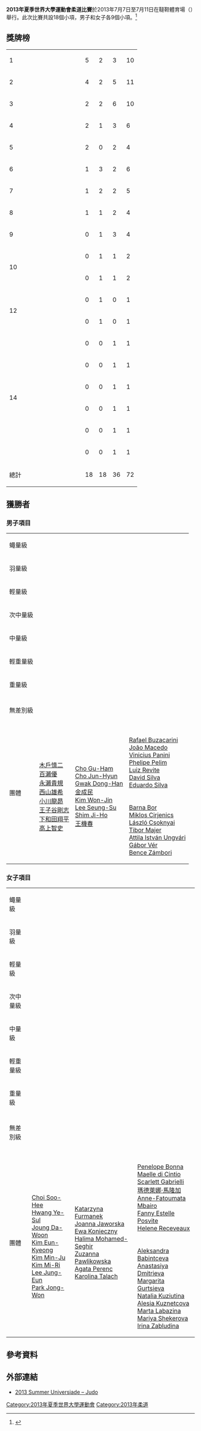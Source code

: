 {{Infobox Universiade event
| event = 柔道
| games = 2013 Summer
| image = [[File:Judo_pictogram.svg|100px]]
| venue = 韃靼體育場
| dates = {{Start date|2013|7|7}} – {{Start date|2013|7|11}}
| competitors = 
| nations = 
| teams = 
| governing_body = 
| win_value =
| gold = 
| goldNOC = 
| silver = 
| silverNOC = 
| bronze = 
| bronzeNOC = 
| prev = [[2011年夏季世界大學運動會柔道比賽|2011]]
| next = [[2015年夏季世界大學運動會柔道比賽|2015]]
}}
'''2013年夏季世界大學運動會柔道比賽'''於2013年7月7日至7月11日在韃靼體育場（{{lang-en|Tatneft Arena}}）舉行。此次比賽共設18個小項，男子和女子各9個小項。<ref>{{cite web|url=http://kazan2013.ru:8080/uploads/technical_handbooks/en/Technical_Handbook_JU.pdf|title=2013 Summer Universiade – Judo – Technical handbook|publisher=kazan2013.ru|accessdate=2013-06-12}}{{dead link|date=2017年11月 |bot=InternetArchiveBot |fix-attempted=yes }}</ref>

==獎牌榜 ==
{| {{RankedMedalTable}}
|-
| 1 || width=150 align=left| {{flagIOC2|KOR|2013年夏季世界大學運動會}} || 5 || 2 || 3 || 10
|-
| 2 || align=left| {{flagIOC2|JPN|2013年夏季世界大學運動會}} || 4 || 2 || 5 || 11
|-
| 3 || align=left| {{flagIOC2|RUS|2013年夏季世界大學運動會}} || 2 || 2 || 6 || 10
|-
| 4 || align=left| {{flagIOC2|BRA|2013年夏季世界大學運動會}} || 2 || 1 || 3 || 6
|-
| 5 || align=left| {{flagIOC2|CZE|2013年夏季世界大學運動會}} || 2 || 0 || 2 || 4
|-
| 6 || align=left| {{flagIOC2|FRA|2013年夏季世界大學運動會}} || 1 || 3 || 2 || 6
|-
| 7 || align=left| {{flagIOC2|CUB|2013年夏季世界大學運動會}} || 1 || 2 || 2 || 5
|-
| 8 || align=left| {{flagIOC2|HUN|2013年夏季世界大學運動會}} || 1 || 1 || 2 || 4
|-
| 9 || align=left| {{flagIOC2|UKR|2013年夏季世界大學運動會}} || 0 || 1 || 3 || 4
|-
| rowspan=2|10 || align=left| {{flagIOC2|POL|2013年夏季世界大學運動會}} || 0 || 1 || 1 || 2
|-
| align=left| {{flagIOC2|UZB|2013年夏季世界大學運動會}} || 0 || 1 || 1 || 2
|-
| rowspan=2|12 || align=left| {{flagIOC2|CHN|2013年夏季世界大學運動會}} || 0 || 1 || 0 || 1
|-
| align=left| {{flagIOC2|MGL|2013年夏季世界大學運動會}} || 0 || 1 || 0 || 1
|-
| rowspan=6|14 || align=left| {{flagIOC2|AUT|2013年夏季世界大學運動會}} || 0 || 0 || 1 || 1
|-
| align=left| {{flagIOC2|AZE|2013年夏季世界大學運動會}} || 0 || 0 || 1 || 1
|-
| align=left| {{flagIOC2|BLR|2013年夏季世界大學運動會}} || 0 || 0 || 1 || 1
|-
| align=left| {{flagIOC2|GER|2013年夏季世界大學運動會}} || 0 || 0 || 1 || 1
|-
| align=left| {{flagIOC2|POR|2013年夏季世界大學運動會}} || 0 || 0 || 1 || 1
|-
| align=left| {{flagIOC2|TPE|2013年夏季世界大學運動會}} || 0 || 0 || 1 || 1
|- class="sortbottom"
!colspan=2| 總計 || 18 || 18 || 36 || 72
|}

== 獲勝者 ==
=== 男子項目 ===
{| {{MedalistTable|type=項目|columns=1}}
|-
|蠅量級<br>{{DetailsLink|2013年夏季世界大學運動會柔道比賽 – 男子蠅量級}}
| {{flagIOC2athlete|[[木戶慎二|木戶慎二]]|JPN|2013年夏季世界大學運動會}}
| {{flagIOC2athlete|[[阿爾森·戈爾斯蒂安|阿爾森·戈爾斯蒂安]]|RUS|2013年夏季世界大學運動會}} 
| {{flagIOC2athlete|[[Pavel_Petříkov|Pavel Petříkov]]|CZE|2013年夏季世界大學運動會}}<br>{{flagIOC2athlete|[[Kim_Won-Jin|Kim Won-Jin]]|KOR|2013年夏季世界大學運動會}} 
|-
|羽量級<br>{{DetailsLink|2013年夏季世界大學運動會柔道比賽 – 男子羽量級}}
| {{flagIOC2athlete|[[高上智史|高上智史]]|JPN|2013年夏季世界大學運動會}}
| {{flagIOC2athlete|[[Cho_Jun-Hyun|Cho Jun-Hyun]]|KOR|2013年夏季世界大學運動會}} 
| {{flagIOC2athlete|[[Artem_Kharchenko|Artem Kharchenko]]|UKR|2013年夏季世界大學運動會}}<br>{{flagIOC2athlete|[[Yakub_Shamilov|Yakub Shamilov]]|RUS|2013年夏季世界大學運動會}} 
|-
|輕量級<br>{{DetailsLink|2013年夏季世界大學運動會柔道比賽 – 男子輕量級}}
| {{flagIOC2athlete|[[王機春|王機春]]|KOR|2013年夏季世界大學運動會}}
| {{flagIOC2athlete|[[Jonathan_Allardon|Jonathan Allardon]]|FRA|2013年夏季世界大學運動會}} 
| {{flagIOC2athlete|[[西山雄希|西山雄希]]|JPN|2013年夏季世界大學運動會}}<br>{{flagIOC2athlete|[[Andre_Alves|Andre Alves]]|POR|2013年夏季世界大學運動會}} 
|-
|次中量級<br>{{DetailsLink|2013年夏季世界大學運動會柔道比賽 – 男子次中量級}}
| {{flagIOC2athlete|[[永瀨貴規|永瀨貴規]]|JPN|2013年夏季世界大學運動會}}
| {{flagIOC2athlete|[[Yakhyo_Imamov|Yakhyo Imamov]]|UZB|2013年夏季世界大學運動會}} 
| {{flagIOC2athlete|[[马梅达利·梅赫季耶夫|马梅达利·梅赫季耶夫]]|AZE|2013年夏季世界大學運動會}}<br>{{flagIOC2athlete|[[László_Csoknyai|László Csoknyai]]|HUN|2013年夏季世界大學運動會}}  
|-
|中量級<br>{{DetailsLink|2013年夏季世界大學運動會柔道比賽 – 男子中量級}}
| {{flagIOC2athlete|[[郭同韓|郭同韓]]|KOR|2013年夏季世界大學運動會}}
| {{flagIOC2athlete|[[Janchivdorj_Bunddorj|Janchivdorj Bunddorj]]|MGL|2013年夏季世界大學運動會}} 
| {{flagIOC2athlete|[[Alexandr_Jurecka|Alexandr Jurecka]]|CZE|2013年夏季世界大學運動會}}<br>{{flagIOC2athlete|[[Kirill_Voprosov|Kirill Voprosov]]|RUS|2013年夏季世界大學運動會}}  
|-
|輕重量級<br>{{DetailsLink|2013年夏季世界大學運動會柔道比賽 – 男子輕重量級}}
| {{flagIOC2athlete|[[盧卡斯·克帕勒克|盧卡斯·克帕勒克]]|CZE|2013年夏季世界大學運動會}}
| {{flagIOC2athlete|[[Zafar_Makhmadov|Zafar Makhmadov]]|RUS|2013年夏季世界大學運動會}} 
| {{flagIOC2athlete|[[Rafael_Buzacarini|Rafael Buzacarini]]|BRA|2013年夏季世界大學運動會}}<br>{{flagIOC2athlete|[[Soyib_Kurbonov|Soyib Kurbonov]]|UZB|2013年夏季世界大學運動會}}
|-
|重量級<br>{{DetailsLink|2013年夏季世界大學運動會柔道比賽 – 男子重量級}}
| {{flagIOC2athlete|[[趙求含|趙求含]]|KOR|2013年夏季世界大學運動會}}
| {{flagIOC2athlete|[[Barna_Bor|Barna Bor]]|HUN|2013年夏季世界大學運動會}} 
| {{flagIOC2athlete|[[Maciej_Sarnacki|Maciej Sarnacki]]|POL|2013年夏季世界大學運動會}}<br>{{flagIOC2athlete|[[Renat_Saidov|Renat Saidov]]|RUS|2013年夏季世界大學運動會}}
|-bgcolor=#DDDDDD
|colspan=7|
|-
|無差別級<br>{{DetailsLink|2013年夏季世界大學運動會柔道比賽 – 男子無差別級}}
| {{flagIOC2athlete|[[盧卡斯·克帕勒克|盧卡斯·克帕勒克]]|CZE|2013年夏季世界大學運動會}}
| {{flagIOC2athlete|[[百瀨優|百瀨優]]|JPN|2013年夏季世界大學運動會}} 
| {{flagIOC2athlete|[[David_Silva_(柔道選手)|David Silva]]|BRA|2013年夏季世界大學運動會}}<br>{{flagIOC2athlete|[[金成民|金成民]]|KOR|2013年夏季世界大學運動會}}  
|-
|團體<br>{{DetailsLink|2013年夏季世界大學運動會柔道比賽 – 男子團體}}
| {{flagIOC2|JPN|2013年夏季世界大學運動會}}<br/>[[木戶慎二|木戶慎二]]<br>[[百瀨優|百瀨優]]<br>[[永瀨貴規|永瀨貴規]]<br>[[西山雄希|西山雄希]]<br>[[小川龍昴|小川龍昴]]<br>[[王子谷剛志|王子谷剛志]]<br>[[下和田翔平|下和田翔平]]<br>[[高上智史|高上智史]]
| {{flagIOC2|KOR|2013年夏季世界大學運動會}}<br/>[[Cho_Gu-Ham|Cho Gu-Ham]]<br>[[Cho_Jun-Hyun|Cho Jun-Hyun]]<br>[[Gwak_Dong-Han|Gwak Dong-Han]]<br>[[金成民|金成民]]<br>[[Kim_Won-Jin|Kim Won-Jin]]<br>[[Lee_Seung-Su|Lee Seung-Su]]<br>[[Shim_Ji-Ho|Shim Ji-Ho]]<br>[[王機春|王機春]]
| {{flagIOC2|BRA|2013年夏季世界大學運動會}}<br/>[[Rafael_Buzacarini|Rafael Buzacarini]]<br>[[João_Macedo|João Macedo]]<br>[[Vinicius_Panini|Vinicius Panini]]<br>[[Phelipe_Pelim|Phelipe Pelim]]<br>[[Luiz_Revite|Luiz Revite]]<br>[[David_Silva_(柔道選手)|David Silva]]<br>[[Eduardo_Silva_(柔道選手)|Eduardo Silva]]<br><br>{{flagIOC2|HUN|2013年夏季世界大學運動會}}<br/>[[Barna_Bor|Barna Bor]]<br>[[Miklos_Cirjenics|Miklos Cirjenics]]<br>[[László_Csoknyai|László Csoknyai]]<br>[[Tibor_Majer|Tibor Majer]]<br>[[Attila_István_Ungvári|Attila István Ungvári]]<br>[[Gábor_Vér|Gábor Vér]]<br>[[Bence_Zámbori|Bence Zámbori]]
|}

=== 女子項目 ===
{| {{MedalistTable|type=項目|columns=1}}
|-
|蠅量級<br>{{DetailsLink|2013年夏季世界大學運動會柔道比賽 – 女子蠅量級}}
| {{flagIOC2athlete|[[Alesia_Kuznetcova|Alesia Kuznetcova]]|RUS|2013年夏季世界大學運動會}}
| {{flagIOC2athlete|[[Scarlett_Gabrielli|Scarlett Gabrielli]]|FRA|2013年夏季世界大學運動會}} 
| {{flagIOC2athlete|[[Dayaris_Mestre_Álvarez|Dayaris Mestre Álvarez]]|CUB|2013年夏季世界大學運動會}}<br>{{flagIOC2athlete|[[Maryna_Cherniak|Maryna Cherniak]]|UKR|2013年夏季世界大學運動會}}  
|-
|羽量級<br>{{DetailsLink|2013年夏季世界大學運動會柔道比賽 – 女子羽量級}}
| {{flagIOC2athlete|[[Natalia_Kuziutina|Natalia Kuziutina]]|RUS|2013年夏季世界大學運動會}}
| {{flagIOC2athlete|[[亞妮特·貝爾莫伊|亞妮特·貝爾莫伊]]|CUB|2013年夏季世界大學運動會}} 
| {{flagIOC2athlete|[[志志目愛|志志目愛]]|JPN|2013年夏季世界大學運動會}}<br>{{flagIOC2athlete|[[Romy_Tarangul|Romy Tarangul]]|GER|2013年夏季世界大學運動會}} 
|-
|輕量級<br>{{DetailsLink|2013年夏季世界大學運動會柔道比賽 – 女子輕量級}}
| {{flagIOC2athlete|[[凯特琳·夸德罗斯|凯特琳·夸德罗斯]]|BRA|2013年夏季世界大學運動會}}
| {{flagIOC2athlete|[[Shushana_Hevondian|Shushana Hevondian]]|UKR|2013年夏季世界大學運動會}}
| {{flagIOC2athlete|[[連珍羚|連珍羚]]|TPE|2013年夏季世界大學運動會}}<br>{{flagIOC2athlete|[[小野彰子|小野彰子]]|JPN|2013年夏季世界大學運動會}}
|-
|次中量級<br>{{DetailsLink|2013年夏季世界大學運動會柔道比賽 – 女子次中量級}}
| {{flagIOC2athlete|[[Maelle_Di_Cintio|Maelle Di Cintio]]|FRA|2013年夏季世界大學運動會}}
| {{flagIOC2athlete|[[佐野賀世子|佐野賀世子]]|JPN|2013年夏季世界大學運動會}} 
| {{flagIOC2athlete|[[Kathrin_Unterwurzacher|Kathrin Unterwurzacher]]|AUT|2013年夏季世界大學運動會}}<br>{{flagIOC2athlete|[[Marta_Labazina|Marta Labazina]]|RUS|2013年夏季世界大學運動會}}  
|-
|中量級<br>{{DetailsLink|2013年夏季世界大學運動會柔道比賽 – 女子中量級}}
| {{flagIOC2athlete|[[Hwang_Ye-Sul|Hwang Ye-Sul]]|KOR|2013年夏季世界大學運動會}}
| {{flagIOC2athlete|[[趙佳|趙佳]]|CHN|2013年夏季世界大學運動會}} 
| {{flagIOC2athlete|[[Onix_Cortés|Onix Cortés]]|CUB|2013年夏季世界大學運動會}}<br>{{flagIOC2athlete|[[Fanny_Estelle_Posvite|Fanny Estelle Posvite]]|FRA|2013年夏季世界大學運動會}}  
|-
|輕重量級<br>{{DetailsLink|2013年夏季世界大學運動會柔道比賽 – 女子輕重量級}}
| {{flagIOC2athlete|[[Abigél_Joó|Abigél Joó]]|HUN|2013年夏季世界大學運動會}}
| {{flagIOC2athlete|[[瑪德萊娜·馬隆加|瑪德萊娜·馬隆加]]|FRA|2013年夏季世界大學運動會}} 
| {{flagIOC2athlete|[[Jongwon_Park|Jongwon Park]]|KOR|2013年夏季世界大學運動會}}<br>{{flagIOC2athlete|[[梅木真美|梅木真美]]|JPN|2013年夏季世界大學運動會}}
|-
|重量級<br>{{DetailsLink|2013年夏季世界大學運動會柔道比賽 – 女子重量級}}
| {{flagIOC2athlete|[[Rochele_Nunes|Rochele Nunes]]|BRA|2013年夏季世界大學運動會}}
| {{flagIOC2athlete|[[伊達莉斯·奧爾蒂斯|伊達莉斯·奧爾蒂斯]]|CUB|2013年夏季世界大學運動會}} 
| {{flagIOC2athlete|[[Maryna_Slutskaya|Maryna Slutskaya]]|BLR|2013年夏季世界大學運動會}}<br>{{flagIOC2athlete|[[Mariia_Shekerova|Mariia Shekerova]]|RUS|2013年夏季世界大學運動會}} 
|-bgcolor=#DDDDDD
|colspan=7|
|-
|無差別級<br>{{DetailsLink|2013年夏季世界大學運動會柔道比賽 – 女子無差別級}}
| {{flagIOC2athlete|[[伊達莉斯·奧爾蒂斯|伊達莉斯·奧爾蒂斯]]|CUB|2013年夏季世界大學運動會}}
| {{flagIOC2athlete|[[Rochele_Nunes|Rochele Nunes]]|BRA|2013年夏季世界大學運動會}} 
| {{flagIOC2athlete|[[井上愛美|井上愛美]]|JPN|2013年夏季世界大學運動會}}<br>{{flagIOC2athlete|[[Yelyzaveta_Kalanina|Yelyzaveta Kalanina]]|UKR|2013年夏季世界大學運動會}}  
|-
|團體<br>{{DetailsLink|2013年夏季世界大學運動會柔道比賽 – 女子團體}}
| {{flagIOC2|KOR|2013年夏季世界大學運動會}}<br/>[[Choi_Soo-Hee|Choi Soo-Hee]]<br>[[Hwang_Ye-Sul|Hwang Ye-Sul]]<br>[[Joung_Da-Woon|Joung Da-Woon]]<br>[[Kim_Eun-Kyeong|Kim Eun-Kyeong]]<br>[[Kim_Min-Ju|Kim Min-Ju]]<br>[[Kim_Mi-Ri|Kim Mi-Ri]]<br>[[Lee_Jung-Eun|Lee Jung-Eun]]<br>[[Park_Jong-Won|Park Jong-Won]]
| {{flagIOC2|POL|2013年夏季世界大學運動會}}<br/>[[Katarzyna_Furmanek|Katarzyna Furmanek]]<br>[[Joanna_Jaworska|Joanna Jaworska]]<br>[[Ewa_Konieczny|Ewa Konieczny]]<br>[[Halima_Mohamed-Seghir|Halima Mohamed-Seghir]]<br>[[Zuzanna_Pawlikowska|Zuzanna Pawlikowska]]<br>[[Agata_Perenc|Agata Perenc]]<br>[[Karolina_Talach|Karolina Talach]]<br><br>
| {{flagIOC2|FRA|2013年夏季世界大學運動會}}<br/>[[Penelope_Bonna|Penelope Bonna]]<br>[[Maelle_di_Cintio|Maelle di Cintio]]<br>[[Scarlett_Gabrielli|Scarlett Gabrielli]]<br>[[瑪德萊娜·馬隆加|瑪德萊娜·馬隆加]]<br>[[Anne-Fatoumata_Mbairo|Anne-Fatoumata Mbairo]]<br>[[Fanny_Estelle_Posvite|Fanny Estelle Posvite]]<br>[[Helene_Receveaux|Helene Receveaux]]<br><br>{{flagIOC2|RUS|2013年夏季世界大學運動會}}<br/>[[Aleksandra_Babintceva|Aleksandra Babintceva]]<br>[[Anastasiya_Dmitrieva|Anastasiya Dmitrieva]]<br>[[Margarita_Gurtsieva|Margarita Gurtsieva]]<br>[[Natalia_Kuziutina|Natalia Kuziutina]]<br>[[Alesia_Kuznetcova|Alesia Kuznetcova]]<br>[[Marta_Labazina|Marta Labazina]]<br>[[Mariya_Shekerova|Mariya Shekerova]]<br>[[Irina_Zabludina|Irina Zabludina]]
|}

== 參考資料 ==
{{reflist}}

== 外部連結 ==
* [https://web.archive.org/web/20130713063108/http://kazan2013.ru/en/sports/10009 2013 Summer Universiade – Judo] {{en icon}}

{{2013年夏季世界大學運動會比賽項目}}
{{夏季世界大學運動會柔道比賽}}
[[Category:2013年夏季世界大學運動會|Category:2013年夏季世界大學運動會]]
[[Category:2013年柔道|Category:2013年柔道]]